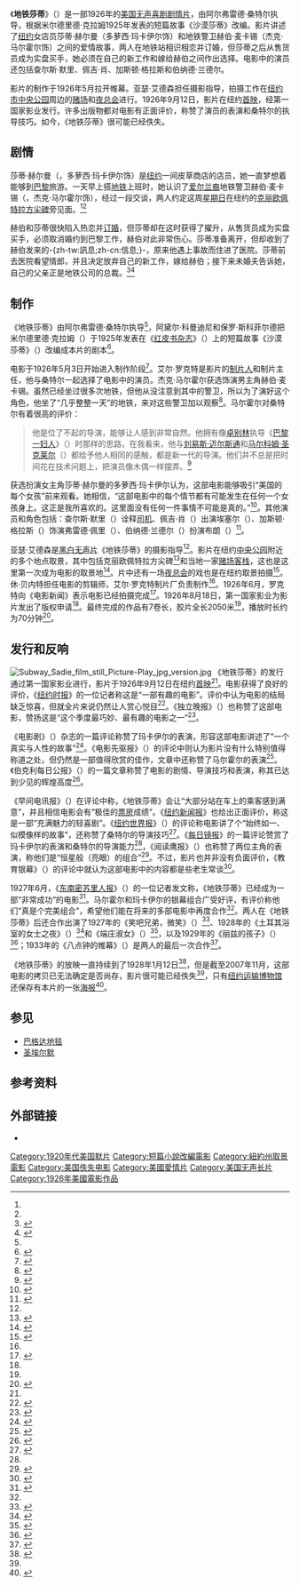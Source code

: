 {{Infobox film
| name      = 地铁莎蒂
| image     = Subway Sadie lobby card 1926.jpg
| image size   = 275
| border     = 
| alt      = 
| caption    = 广告海报
| director    =阿尔弗雷德·桑特尔（{{lang|en|Alfred Santell}}）
| producer =艾尔·罗克特（{{lang|en|Al Rockett}}）
| based on       =根据米尔德里德·克拉姆（{{lang|en|Mildred Cram}}）的《沙漠莎蒂》（{{lang|en|''Sadie of the Desert''}}）改编
| screenplay = [[阿黛尔·科曼迪尼|阿黛尔·科曼迪尼]]（{{lang|en|Adele Comandini}}）<br />保罗·斯科菲尔德（{{lang|en|Paul Schofield}}）
| starring    = [[多萝西·玛卡伊尔|多萝西·玛卡伊尔]]（{{lang|en|Dorothy Mackaill}}）<br />杰克·马尔霍尔（{{lang|en|Jack Mulhall}}）
| cinematography = [[亚瑟·艾德森|亚瑟·艾德森]]（{{lang|en|Arthur Edeson}}）
| editing    = 休·贝内特（{{lang|en|Hugh Bennett}}）
| studio = 艾尔·罗克特制片厂（{{lang|en|Al Rockett Productions}}）
| distributor  = [[第一国家|第一国家影业]]
| released    = {{Film date|1926|09|12}}
| runtime    = 70分钟
| language = [[无声电影|无声]]
}}
《'''地铁莎蒂'''》（{{lang-en|''Subway Sadie''}}）是一部1926年的[[美国电影|美国]][[无声电影|无声]][[喜剧片|喜剧]][[剧情片|剧情片]]，由阿尔弗雷德·桑特尔执导，根据米尔德里德·克拉姆1925年发表的短篇故事《沙漠莎蒂》改编。影片讲述了[[纽约|纽约]]女店员莎蒂·赫尔曼（多萝西·玛卡伊尔饰）和地铁警卫赫伯·麦卡锡（杰克·马尔霍尔饰）之间的爱情故事，两人在地铁站相识相恋并订婚，但莎蒂之后从售货员成为实盘买手，她必须在自己的新工作和嫁给赫伯之间作出选择。电影中的演员还包括查尔斯·默里、佩吉·肖、加斯顿·格拉斯和伯纳德·兰德尔。

影片的制作于1926年5月拉开帷幕。亚瑟·艾德森担任摄影指导，拍摄工作在[[纽约市|纽约市]][[中央公园_(纽约市)|中央公园]]周边的[[赌场|赌场]]和[[夜总会|夜总会]]进行。1926年9月12日，影片在纽约[[首演|首映]]，经第一国家影业发行。许多出版物都对电影有正面评价，称赞了演员的表演和桑特尔的执导技巧。如今，《地铁莎蒂》很可能已经佚失。

== 剧情 ==
莎蒂·赫尔曼（{{lang|en|Sadie Hermann}}，多萝西·玛卡伊尔饰）是[[纽约|纽约]]一间皮草商店的店员，她一直梦想着能够到[[巴黎|巴黎]]旅游。一天早上搭[[地铁|地铁]]上班时，她认识了[[爱尔兰人|爱尔兰裔]]地铁警卫赫伯·麦卡锡（{{lang|en|Herb McCarthy}}，杰克·马尔霍尔饰），经过一段交谈，两人约定这周[[星期日|星期日]]在纽约的[[克丽欧佩特拉方尖碑|克丽欧佩特拉方尖碑]]旁见面。<ref name = "plot" /><ref name="NBOR" />

赫伯和莎蒂很快陷入热恋并[[订婚|订婚]]，但莎蒂却在这时获得了擢升，从售货员成为实盘买手，必须取消婚约到巴黎工作，赫伯对此非常伤心。莎蒂准备离开，但却收到了赫伯发来的-{zh-tw:訊息;zh-cn:信息;}-，原来他遇上事故而住进了医院。莎蒂前去医院看望情郎，并且决定放弃自己的新工作，嫁给赫伯；接下来未婚夫告诉她，自己的父亲正是地铁公司的总裁。<ref name = "plot">{{cite web | title = Subway Sadie (1926) – Full Synopsis | archivedate = 2014-01-13 | deadurl = no | archiveurl = https://web.archive.org/web/20140113070822/http://www.tcm.com/tcmdb/title/501203/Subway-Sadie/full-synopsis.html | url = http://www.tcm.com/tcmdb/title/501203/Subway-Sadie/full-synopsis.html | work = Turner Classic Movies | accessdate = 2014-01-13 }}</ref><ref name="NBOR">{{cite web | title = Subway Sadie | url = http://archive.org/stream/nationalboardofr192628natirich/nationalboardofr192628natirich_djvu.txt | work = [[国家评论协会|National Board of Review]] | publisher = [[互联网档案馆|Internet Archive]] | accessdate = 2014-01-12 | archive-url = https://web.archive.org/web/20160402142931/http://archive.org/stream/nationalboardofr192628natirich/nationalboardofr192628natirich_djvu.txt | archive-date = 2016-04-02 | dead-url = no }}</ref>

== 制作 ==
{{multiple image
| footer    = 多萝西·玛卡伊尔（左）和杰克·马尔霍尔（右）共同主演了《地铁莎蒂》
| image2    = Jack Mulhall - Jul 1920 MP.jpg
| alt2      = 杰克·马尔霍尔
| width2    = 220

| image1    = Dorothy MacKaill Stars of the Photoplay.jpg
| alt1      = 多萝西·玛卡伊尔
| width1= 195
}}
《地铁莎蒂》由阿尔弗雷德·桑特尔执导<ref name="NBOR" />，阿黛尔·科曼迪尼和保罗·斯科菲尔德把米尔德里德·克拉姆（{{lang|en|Mildred Cram}}）于1925年发表在《[[红皮书|红皮书杂志]]》（{{lang|en|''The Red Book Magazine''}}）上的短篇故事《沙漠莎蒂》（{{lang|en|''Sadie of the Desert''}}）改编成本片的剧本<ref name="afi">{{cite web | title = Subway Sadie | url = http://www.afi.com/members/catalog/DetailView.aspx?s=1&Movie=12478 | archivedate = 2014-04-17 | archiveurl = https://web.archive.org/web/20140417023013/http://www.afi.com/members/catalog/DetailView.aspx?s=1&Movie=12478 | deadurl = no | work = [[美国影艺协会|American Film Institute]] | accessdate = 2014-08-06 }}</ref>。

电影于1926年5月3日开始进入制作阶段<ref>{{cite web | title = Peggy Shaw in Subway Sadie | deadurl = no | archiveurl = https://web.archive.org/web/20131105200955/http://www.archive.org/stream/filmdaily3536newy#page/1248/mode/2up | url = http://archive.org/stream/filmdaily3536newy#page/1248/mode/2up | website = The Film Daily | publisher = [[互联网档案馆|Internet Archive]] | archivedate = 2013-11-05}}</ref>。艾尔·罗克特是影片的[[制片人|制片人]]和制片主任，他与桑特尔一起选择了电影中的演员。杰克·马尔霍尔获选饰演男主角赫伯·麦卡锡。虽然已经坐过很多次地铁，但他从没注意到其中的警卫，所以为了演好这个角色，他坐了“几乎整整一天”的地铁，来对这些警卫加以观察<ref>{{cite news | title = Jack Mulhall Rides Subway for Accuracy | url = http://news.google.com/newspapers?nid=2194&dat=19261016&id=AcUuAAAAIBAJ&sjid=o9kFAAAAIBAJ&pg=5532,1806922 | accessdate = 2014-08-06 | newspaper = Ottawa Citizen | date = 1926-10-26}}</ref>。马尔霍尔对桑特尔有着很高的评价：
<blockquote>他是位了不起的导演，能够让人感到非常自然。他拥有像[[查理·卓别林|卓别林]]执导《[[巴黎一妇人|巴黎一妇人]]》（{{lang|en|''A Woman of Paris''}}）时那样的思路，在我看来，他与[[刘易斯·迈尔斯通|刘易斯·迈尔斯通]]和[[马尔科姆·圣克莱尔|马尔科姆·圣克莱尔]]（{{lang|en|Malcolm St. Clair}}）都给予他人相同的感触，都是新一代的导演。他们并不总是把时间花在技术问题上，把演员像木偶一样摆弄。<ref name="Inez">{{cite web | last1 = Sebastian | first1 = Inez | title = Discovered – Jack Mulhall | url = http://archive.org/stream/pictureplaymagaz25unse#page/n199/mode/2up | website = Picture-Play Magazine | publisher = [[互联网档案馆|Internet Archive]] | accessdate = 2014-08-06 | archive-url = https://web.archive.org/web/20151219160111/http://archive.org/stream/pictureplaymagaz25unse#page/n199/mode/2up | archive-date = 2015-12-19 | dead-url = no }}</ref></blockquote>

获选扮演女主角莎蒂·赫尔曼的多萝西·玛卡伊尔认为，这部电影能够吸引“美国的每个女孩”前来观看。她相信，“这部电影中的每个情节都有可能发生在任何一个女孩身上。这正是我所喜欢的。这里面没有任何一件事情不可能是真的。”<ref>{{cite news | title = "'Subway Sadie' A Film Story of Every Girl,"  Says Star. | newspaper = Lockport Union-Sun & Journal | date = 1927-01-18 | page = 2}}</ref>。其他演员和角色包括：查尔斯·默里（{{lang|en|Charles Murray}}）诠释[[司机|司机]]、佩吉·肖（{{lang|en|Peggy Shaw}}）出演埃塞尔（{{lang|en|Ethel}}）、加斯顿·格拉斯（{{lang|en|Gaston Glass}}）饰演弗雷德·佩里（{{lang|en|Fred Perry}}）、伯纳德·兰德尔（{{lang|en|Bernard Randall}}）扮演布朗（{{lang|en|Brown}}）<ref name="se">{{cite web | title = Subway Sadie | url = http://www.silentera.com/PSFL/data/S/SubwaySadie1926.html | archiveurl = https://web.archive.org/web/20140113022322/http://www.silentera.com/PSFL/data/S/SubwaySadie1926.html | deadurl = no | archivedate = 2014-01-13 | work = Silent Era | accessdate = 2014-08-06 }}</ref>。

亚瑟·艾德森是[[黑白|黑白]][[无声电影|无声片]]《地铁莎蒂》的摄影指导<ref name="se" />。影片在纽约[[中央公园_(纽约市)|中央公园]]附近的多个地点取景，其中包括克丽欧佩特拉方尖碑<ref name="Koszarski-2008">{{cite book | ref = harv | last = Koszarski | first = Richard | title = Hollywood On the Hudson: Film and Television in New York from Griffith to Sarnoff | url = http://books.google.com/books?id=EF2xmI5pEx8C&pg=PA129 | date = 2008-08-27 | publisher = Rutgers University Press | isbn = 978-0-8135-4552-3 | page = 129 | accessdate = 2014-08-06}}</ref>和当地一家[[赌场|赌场]][[客栈|客栈]]，这也是这里第一次成为电影的取景地<ref>{{cite news | title = Attractions at Showhouse Offer Variety | accessdate = 2014-08-06 | url = http://news.google.com/newspapers?nid=2206&dat=19261126&id=UkAuAAAAIBAJ&sjid=WNgFAAAAIBAJ&pg=6565,71316 | newspaper = The Miami News | date = 1926-11-26}}</ref>。片中还有一场[[夜总会|夜总会]]的戏也是在纽约取景拍摄<ref>{{cite news | title = Plaza | accessdate = 2014-08-06 | newspaper = St. Petersburg Times | url = http://news.google.com/newspapers?nid=888&dat=19260913&id=KxBPAAAAIBAJ&sjid=oUwDAAAAIBAJ&pg=5460,7294304 | date = 1926-09-13}}</ref>。休·贝内特担任电影的剪辑师，艾尔·罗克特制片厂负责制作<ref name="se" />。1926年6月，罗克特向《电影新闻》表示电影已经拍摄完成<ref>{{cite web | title = Pictures and People | url = http://archive.org/stream/motionpicture33moti#page/n1063/mode/2up | website = Motion Picture News | publisher = [[互联网档案馆|Internet Archive]] | access-date = 2014-08-06 | archive-url = https://web.archive.org/web/20131108002552/http://archive.org/stream/motionpicture33moti#page/n1063/mode/2up | archive-date = 2013-11-08 | dead-url = no }}</ref>。1926年8月18日，第一国家影业为影片发出了版权申请<ref name="afi" />。最终完成的作品有7卷长，胶片全长2050米<ref name="se" />，播放时长约为70分钟<ref>{{cite web | last = Erickson | first = Hal | title = Subway Sadie | url = http://www.nytimes.com/movies/movie/112151/Subway-Sadie/overview | work = [[纽约时报|The New York Times]] | publisher = The New York Times Company | accessdate = 2014-08-06 | deadurl = no | archiveurl = https://web.archive.org/web/20140124075829/http://www.nytimes.com/movies/movie/112151/Subway-Sadie/overview | archivedate = 2014-01-24 }}</ref>。

== 发行和反响 ==
[[File:Subway_Sadie_film_still_Picture-Play_jpg_version.jpg|thumb]]
《地铁莎蒂》的发行通过第一国家影业进行，影片于1926年9月12日在纽约[[首演|首映]]<ref name="afi" />。电影获得了良好的评价，《[[纽约时报|纽约时报]]》的一位记者称这是“一部有趣的电影”。评价中认为电影的结局缺乏惊喜，但就全片来说仍然让人赏心悦目<ref>{{cite news | title = A Subway Guard's Romance | archivedate = 2014-01-24 | archiveurl = https://web.archive.org/web/20140124075831/http://www.nytimes.com/movie/review?res=9900E2D9163CEE3ABC4B52DFBF66838D639EDE | url = http://www.nytimes.com/movie/review?res=9900E2D9163CEE3ABC4B52DFBF66838D639EDE | accessdate = 2014-08-06 | newspaper = [[纽约时报|The New York Times]] | date = 1926-09-13 | deadurl = no }}</ref>。《独立晚报》（{{lang|en|''The Evening Independent''}}）也称赞了这部电影，赞扬这是“这个季度最巧妙、最有趣的电影之一”<ref>{{cite news | title = Herbert Clifton is Star on Keith Bill This Week | accessdate = 2014-08-06 | newspaper = Evening Independent | date = 1926-12-10 | url = http://news.google.com/newspapers?nid=950&dat=19261210&id=re9PAAAAIBAJ&sjid=t1QDAAAAIBAJ&pg=3410,1909719}}</ref>。

《电影剧》（{{lang|en|''Photoplay''}}）杂志的一篇评论称赞了玛卡伊尔的表演，形容这部电影讲述了“一个真实与人性的故事”<ref>{{cite web | title = Photoplay | url = https://archive.org/stream/photoplay3133movi/photoplay3133movi_djvu.txt | work = Photoplay | publisher = [[互联网档案馆|Internet Archive]] | accessdate = 2014-08-06 | archive-url = https://web.archive.org/web/20140413155846/http://archive.org/stream/photoplay3133movi/photoplay3133movi_djvu.txt | archive-date = 2014-04-13 | dead-url = no }}</ref>。《电影先驱报》（{{lang|en|''Motion Picture Herald''}}）的评论中则认为影片没有什么特别值得称道之处，但仍然是一部值得欣赏的佳作，文章中还称赞了马尔霍尔的表演<ref>{{cite web | title = Exhibitors Herald and Moving Picture World | url = http://archive.org/stream/exhibitorsherald91unse/exhibitorsherald91unse_djvu.txt | work = Moving Picture Herald | publisher = [[互联网档案馆|Internet Archive]] | accessdate = 2014-08-06 | archive-url = https://web.archive.org/web/20160316175843/http://archive.org/stream/exhibitorsherald91unse/exhibitorsherald91unse_djvu.txt | archive-date = 2016-03-16 | dead-url = no }}</ref>。《伯克利每日公报》（{{lang|en|''Berkeley Daily Gazette''}}）的一篇文章称赞了电影的剧情、导演技巧和表演，称其已达到少见的辉煌高度<ref>{{cite news | title = Subway Sadie To be Exhibited Here | url = http://news.google.com/newspapers?nid=1970&dat=19261211&id=LDEiAAAAIBAJ&sjid=pKYFAAAAIBAJ&pg=3055,6060445 | accessdate = 2014-08-06 | newspaper = Berkeley Daily Gazette | date = 1926-12-11}}</ref>。

《早间电讯报》（{{lang|en|''The Morning Telegraph''}}）在评论中称，《地铁莎蒂》会让“大部分站在车上的乘客感到满意”，并且相信电影会有“极佳的[[票房|票房]]成绩”。《[[纽约新闻报|纽约新闻报]]》也给出正面评价，称这是一部“充满魅力的轻喜剧”。《[[纽约世界报|纽约世界报]]》（{{lang|en|''New York World''}}）的评论称电影讲了个“始终如一、似模像样的故事”，还称赞了桑特尔的导演技巧<ref name="reviews">{{cite web | title = Subway Sadie advert | accessdate = 2014-08-06 | url = http://archive.org/stream/filmdaily3738newy#page/728/mode/2up | work = The Film Daily | publisher = [[互联网档案馆|Internet Archive]] | archive-url = https://web.archive.org/web/20140808045811/http://www.archive.org/stream/filmdaily3738newy#page/728/mode/2up | archive-date = 2014-08-08 | dead-url = no }}</ref>。《[[每日镜报|每日镜报]]》的一篇评论赞赏了玛卡伊尔的表演和桑特尔的导演能力<ref name="reviews" />，《阅读鹰报》（{{lang|en|''Reading Eagle''}}）也称赞了两位主角的表演，称他们是“恒星般（亮眼）的组合”<ref>{{cite news | newspaper = Reading Eagle | date = 1926-10-24 | title = Dorothy Mackaill in Subway Sadie | url = http://news.google.com/newspapers?nid=1955&dat=19261024&id=icMhAAAAIBAJ&sjid=aZ0FAAAAIBAJ&pg=3278,5112765 | accessdate = 2014-08-06}}</ref>。不过，影片也并非没有负面评价，《教育银幕》（{{lang|en|''The Educational Screen''}}）的评论中就认为这部电影中的内容都是些老生常谈<ref>{{cite web | title = Subway Sadie | url = http://www.archive.org/stream/educationalscree05chicrich#page/610/mode/2up | work = The Educational Screen | publisher = [[互联网档案馆|Internet Archive]] | accessdate = 2014-08-06 | archive-url = https://web.archive.org/web/20140113014113/http://www.archive.org/stream/educationalscree05chicrich#page/610/mode/2up | archive-date = 2014-01-13 | dead-url = no }}</ref>。

1927年6月，《[[东南密苏里人报|东南密苏里人报]]》（{{lang|en|''Southeast Missourian''}}）的一位记者发文称，《地铁莎蒂》已经成为一部“非常成功”的电影<ref>{{cite news | title = Ball Game Played by Artificial Light Is Dazzling Success | url = http://news.google.com/newspapers?nid=1893&dat=19270625&id=5IQoAAAAIBAJ&sjid=DtQEAAAAIBAJ&pg=4004,2023301 | accessdate = 2014-08-06 | newspaper = The Southeast Missourian | date = 1927-06-25}}</ref>。马尔霍尔和玛卡伊尔的银幕组合广受好评，有评价称他们“真是个完美组合”，希望他们能在将来的多部电影中再度合作<ref name="Inez" />。两人在《地铁莎蒂》后还合作出演了1927年的《笑吧兄弟，微笑》（{{lang|en|''Smile, Brother, Smile''}}）<ref>{{cite web | title = Smile, Brother, Smile | url = http://www.tcm.com/tcmdb/title/499516/Smile-Brother-Smile/ | deadurl = no | archiveurl = https://web.archive.org/web/20140806102625/http://www.tcm.com/tcmdb/title/499516/Smile-Brother-Smile/ | archivedate = 2014-08-06 | website = Turner Classic Movies | accessdate = 2014-08-06 }}</ref>、1928年的《土耳其浴室的女士之夜》（{{lang|en|''Ladies' Night in a Turkish Bath''}}）<ref>{{cite web | last1 = Erickson | first1 = Hal | title = Ladies' Night in a Turkish Bath | url = http://www.allmovie.com/movie/ladies-night-in-a-turkish-bath-v98444 | website = [[AllRovi|Allmovie]] | archiveurl = https://web.archive.org/web/20140806102904/http://www.allmovie.com/movie/ladies-night-in-a-turkish-bath-v98444 | deadurl = no | accessdate = 2014-08-06 | archivedate = 2014-08-06 }}</ref>和《端庄淑女》（{{lang|en|''Lady Be Good''}}）<ref>{{cite web | title = Lady Be Good | url = http://www.afi.com/members/catalog/DetailView.aspx?s=1&Movie=10127 | website = [[美国影艺协会|American Film Institute]] | accessdate = 2014-08-06 | archivedate = 2014-04-17 | deadurl = no | archiveurl = https://web.archive.org/web/20140417023612/http://www.afi.com/members/catalog/DetailView.aspx?s=1&Movie=10127 }}</ref>，以及1929年的《丽兹的孩子》（{{lang|en|''Children of the Ritz''}}）<ref>{{cite web | last1 = Erickson | first1 = Hal | title = Children of the Ritz | url = http://www.allmovie.com/movie/children-of-the-ritz-v87181 | website = [[AllRovi|Allmovie]] | archiveurl = https://web.archive.org/web/20140806103403/http://www.allmovie.com/movie/children-of-the-ritz-v87181 | deadurl = no | archivedate = 2014-08-06 | accessdate = 2014-08-06 }}</ref>；1933年的《八点钟的帷幕》（{{lang|en|''Curtain at Eight''}}）是两人的最后一次合作<ref name="Pitts-1997">{{cite book | last = Pitts | first = Michael R. | title = Poverty row studios, 1929–1940: an illustrated history of 53 independent film companies, with a filmography for each | page = 224 | url = http://books.google.com/books?id=hGpZAAAAMAAJ | year = 1997 | publisher = McFarland & Co. | accessdate = 2014-08-06 | isbn = 978-0-7864-0168-0}}</ref>。

《地铁莎蒂》的放映一直持续到了1928年1月12日<ref>{{cite news | title = Euclid | accessdate = 2014-08-06 | url = http://news.google.com/newspapers?nid=888&dat=19280112&id=Hl1PAAAAIBAJ&sjid=ck4DAAAAIBAJ&pg=5959,2567832 | newspaper = The St. Petersburg Times | date = 1928-01-12}}</ref>，但是截至2007年11月，这部电影的拷贝已无法确定是否尚存，影片很可能已经佚失<ref name="se" />，只有[[纽约运输博物馆|纽约运输博物馆]]还保存有本片的一张[[海报|海报]]<ref>{{cite web | last1 = Plitt | first1 = Amy | title = Highlights of the New York Transit Museum in New York City | url = http://www.timeout.com/newyork/museums/ten-must-sees-at-the-new-york-transit-museum-cultural-center?pageNumber=2 | website = [[Time_Out|Time Out]] | accessdate = 2014-08-06 | archivedate = 2014-07-26 | deadurl = no | archiveurl = https://web.archive.org/web/20140726203601/http://www.timeout.com/newyork/museums/ten-must-sees-at-the-new-york-transit-museum-cultural-center?pageNumber=2 }}</ref>。

== 参见 ==
* [[巴格达地毯|巴格达地毯]]
* [[圣埃尔默|圣埃尔默]]

== 参考资料 ==
{{Reflist|30em}}

== 外部链接 ==
{{commons category|Subway Sadie}}
{{Portal box|电影|美国}}
*{{IMDB title|tt0017439}}

[[Category:1920年代美国默片|Category:1920年代美国默片]]
[[Category:短篇小說改編電影|Category:短篇小說改編電影]]
[[Category:紐約州取景電影|Category:紐約州取景電影]]
[[Category:美国佚失电影|Category:美国佚失电影]]
[[Category:美國愛情片|Category:美國愛情片]]
[[Category:美国无声长片|Category:美国无声长片]]
[[Category:1926年美國電影作品|Category:1926年美國電影作品]]
{{Featured article}}